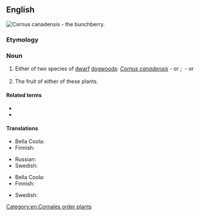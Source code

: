 ==English==
[[Image:Cornus unalaschkensis 25781.jpg|thumb|''[[Cornus canadensis]]'' - the '''bunchberry'''.]]
{{wikipedia}}

===Etymology===
{{compound|bunch|berry|lang=en}}

===Noun===
{{en-noun|bunchberries}}

# Either of two species of [[dwarf]] [[dogwood]]s: ''[[Cornus canadensis]]''&nbsp;- {{vern|Canadian bunchberry}} or {{vern|eastern bunchberry}}; {{taxlink|Cornus suecica|species|noshow=1|ver=161031}}&nbsp;- {{vern|Eurasian bunchberry}} or {{vern|northern bunchberry}}.
# The fruit of either of these plants.

====Related terms====
* {{vern|Canadian dwarf cornel}}
* {{l|en|crackerberry}}

====Translations====
{{trans-top|plant}}
* Bella Coola: {{t|blc|p̓x̣ʷłtłp}}
* Finnish: {{t+|fi|ruohokanukka}}
{{trans-mid}}
* Russian: {{t+|ru|дёрен|m}}
* Swedish: {{t|sv|hönsbär|n}}
{{trans-bottom}}

{{trans-top|fruit}}
* Bella Coola: {{t|blc|p̓x̣ʷłt}}
* Finnish: {{t|fi|[[ruohokanukan]] [[marja]]}}
{{trans-mid}}
* Swedish: {{t|sv|hönsbär|n}}
{{trans-bottom}}

[[Category:en:Cornales order plants]]